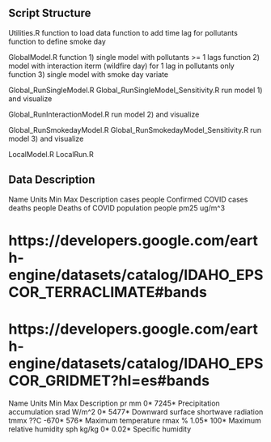 
## Script Structure

Utilities.R
  function to load data
  function to add time lag for pollutants 
  function to define smoke day
  
GlobalModel.R
  function 1) single model with pollutants >= 1 lags
  function 2) model with interaction iterm (wildfire day) for 1 lag in pollutants only 
  function 3) single model with smoke day variate
  
Global_RunSingleModel.R
Global_RunSingleModel_Sensitivity.R
  run model 1) and visualize 
  
Global_RunInteractionModel.R
  run model 2) and visualize

Global_RunSmokedayModel.R
Global_RunSmokedayModel_Sensitivity.R
  run model 3) and visualize 

LocalModel.R
LocalRun.R


## Data Description 

Name	      Units	    Min	  Max	    Description
cases       people                  Confirmed COVID cases            
deaths      people                  Deaths of COVID
population  people
pm25        ug/m^3

# https://developers.google.com/earth-engine/datasets/catalog/IDAHO_EPSCOR_TERRACLIMATE#bands
# https://developers.google.com/earth-engine/datasets/catalog/IDAHO_EPSCOR_GRIDMET?hl=es#bands
Name	Units	Min	  Max	    Description
pr	  mm	  0*	  7245*   Precipitation accumulation
srad	W/m^2 0*	  5477*	  Downward surface shortwave radiation
tmmx	??C	  -670*	576*	  Maximum temperature
rmax	%	    1.05*	100*    Maximum relative humidity
sph	  kg/kg	0*	  0.02*   Specific humidity

